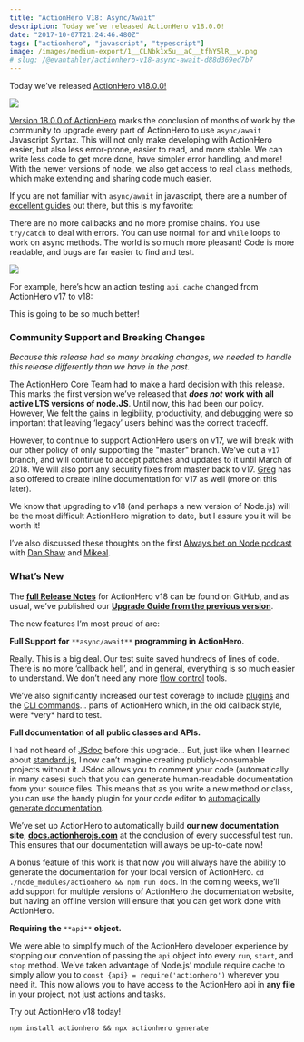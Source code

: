 ```yaml
---
title: "ActionHero V18: Async/Await"
description: Today we’ve released ActionHero v18.0.0!
date: "2017-10-07T21:24:46.480Z"
tags: ["actionhero", "javascript", "typescript"]
image: /images/medium-export/1__CLNbk1x5u__aC__tfhY5lR__w.png
# slug: /@evantahler/actionhero-v18-async-await-d88d369ed7b7
---
```


Today we’ve released [ActionHero v18.0.0!](https://github.com/actionhero/actionhero/releases/tag/v18.0.0)

![](/images/medium-export/1__CLNbk1x5u__aC__tfhY5lR__w.png)

[Version 18.0.0 of ActionHero](https://github.com/actionhero/actionhero/releases/tag/v18.0.0) marks the conclusion of months of work by the community to upgrade every part of ActionHero to use `async/await` Javascript Syntax. This will not only make developing with ActionHero easier, but also less error-prone, easier to read, and more stable. We can write less code to get more done, have simpler error handling, and more! With the newer versions of node, we also get access to real `class` methods, which make extending and sharing code much easier.

If you are not familiar with `async/await` in javascript, there are a number of [excellent guides](https://hackernoon.com/6-reasons-why-javascripts-async-await-blows-promises-away-tutorial-c7ec10518dd9) out there, but this is my favorite:

There are no more callbacks and no more promise chains. You use `try/catch` to deal with errors. You can use normal `for` and `while` loops to work on async methods. The world is so much more pleasant! Code is more readable, and bugs are far easier to find and test.

![](/images/medium-export/1__5FB5y2ZoQkn3TDrvz98zFg.jpeg)

For example, here’s how an action testing `api.cache` changed from ActionHero v17 to v18:

This is going to be so much better!

### Community Support and Breaking Changes

_Because this release had so many breaking changes, we needed to handle this release differently than we have in the past._

The ActionHero Core Team had to make a hard decision with this release. This marks the first version we’ve released that **_does not_** **work with all active LTS versions of node.JS**. Until now, this had been our policy. However, We felt the gains in legibility, productivity, and debugging were so important that leaving ‘legacy’ users behind was the correct tradeoff.

However, to continue to support ActionHero users on v17, we will break with our other policy of only supporting the "master" branch. We’ve cut a `v17` branch, and will continue to accept patches and updates to it until March of 2018. We will also port any security fixes from master back to v17. [Greg](https://github.com/gcoonrod) has also offered to create inline documentation for v17 as well (more on this later).

We know that upgrading to v18 (and perhaps a new version of Node.js) will be the most difficult ActionHero migration to date, but I assure you it will be worth it!

I’ve also discussed these thoughts on the first [Always bet on Node podcast](https://twitter.com/dshaw/status/909565638443708417) with [Dan Shaw](https://medium.com/u/7c861ae496fa) and [Mikeal](https://medium.com/u/70d203660866).

### What’s New

The [**full Release Notes**](https://github.com/actionhero/actionhero/releases/tag/v18.0.0) for ActionHero v18 can be found on GitHub, and as usual, we’ve published our [**Upgrade Guide from the previous version**](https://docs.actionherojs.com/tutorial-upgrade-path.html).

The new features I’m most proud of are:

**Full Support for** `**async/await**` **programming in ActionHero.**

Really. This is a big deal. Our test suite saved hundreds of lines of code. There is no more ‘callback hell’, and in general, everything is so much easier to understand. We don’t need any more [flow control](https://github.com/caolan/async) tools.

We’ve also significantly increased our test coverage to include [plugins](https://docs.actionherojs.com/tutorial-plugins.html) and the [CLI commands](https://docs.actionherojs.com/tutorial-cli.html)… parts of ActionHero which, in the old callback style, were \*very\* hard to test.

**Full documentation of all public classes and APIs.**

I had not heard of [JSdoc](http://usejsdoc.org/) before this upgrade… But, just like when I learned about [standard.js](https://blog.evantahler.com/actionhero-standard-js-1be0e6b0f1d4), I now can’t imagine creating publicly-consumable projects without it. JSdoc allows you to comment your code (automatically in many cases) such that you can generate human-readable documentation from your source files. This means that as you write a new method or class, you can use the handy plugin for your code editor to [automagically generate documentation](https://atom.io/packages/jsdoc).

We’ve set up ActionHero to automatically build **our new documentation site**, [**docs.actionherojs.com**](https://docs.actionherojs.com/) at the conclusion of every successful test run. This ensures that our documentation will aways be up-to-date now!

A bonus feature of this work is that now you will always have the ability to generate the documentation for your local version of ActionHero. `cd ./node_modules/actionhero && npm run docs`. In the coming weeks, we’ll add support for multiple versions of ActionHero the documentation website, but having an offline version will ensure that you can get work done with ActionHero.

**Requiring the** `**api**` **object.**

We were able to simplify much of the ActionHero developer experience by stopping our convention of passing the `api` object into every `run`, `start`, and `stop` method. We’ve taken advantage of Node.js’ module require cache to simply allow you to `const {api} = require('actionhero')` wherever you need it. This now allows you to have access to the ActionHero api in **any file** in your project, not just actions and tasks.

Try out ActionHero v18 today!

`npm install actionhero && npx actionhero generate`
